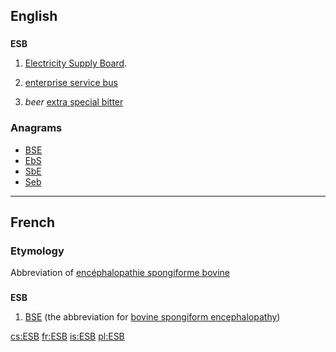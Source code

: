 ==English==

==={{initialism}}===
'''ESB'''

# {{Ireland}} [[w:Electricity Supply Board|Electricity Supply Board]].
# {{computing}} [[enterprise service bus]]
# ''beer'' [[extra special bitter]]

===Anagrams===
* [[BSE#English|BSE]]
* [[EbS#English|EbS]]
* [[SbE#English|SbE]]
* [[Seb#English|Seb]]

----

==French==

===Etymology===
Abbreviation of [[encéphalopathie spongiforme bovine]]

==={{initialism|fr}}===
'''ESB'''

# [[BSE]] (the abbreviation for [[bovine spongiform encephalopathy]])

[[cs:ESB]]
[[fr:ESB]]
[[is:ESB]]
[[pl:ESB]]